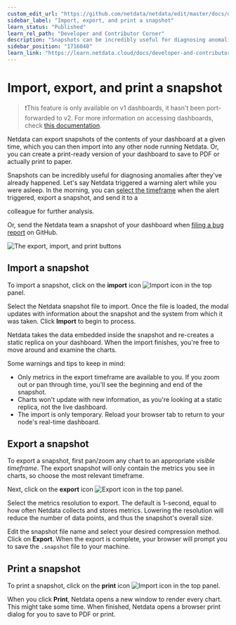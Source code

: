 ```yaml
---
custom_edit_url: "https://github.com/netdata/netdata/edit/master/docs/dashboards-and-charts/import-export-print-snapshot.md"
sidebar_label: "Import, export, and print a snapshot"
learn_status: "Published"
learn_rel_path: "Developer and Contributor Corner"
description: "Snapshots can be incredibly useful for diagnosing anomalies after they've already happened, and are interoperable with any other node running Netdata."
sidebar_position: "1716040"
learn_link: "https://learn.netdata.cloud/docs/developer-and-contributor-corner/import-export-and-print-a-snapshot"
---
```


# Import, export, and print a snapshot

> ❗This feature is only available on v1 dashboards, it hasn't been port-forwarded to v2.
> For more information on accessing dashboards, check [this documentation](/docs/dashboards-and-charts).

Netdata can export snapshots of the contents of your dashboard at a given time, which you can then import into any other
node running Netdata. Or, you can create a print-ready version of your dashboard to save to PDF or actually print to
paper.

Snapshots can be incredibly useful for diagnosing anomalies after they've already happened. Let's say Netdata triggered a warning alert while you were asleep. In the morning, you can [select the
timeframe](/docs/dashboards-and-charts/time-controls) when the alert triggered, export a snapshot, and send it to a

colleague for further analysis.

Or, send the Netdata team a snapshot of your dashboard when [filing a bug report](https://github.com/netdata/netdata/issues/new?assignees=&labels=bug%2Cneeds+triage&template=BUG_REPORT.yml) on GitHub.

![The export, import, and print
buttons](https://user-images.githubusercontent.com/1153921/114218399-360fb600-991e-11eb-8dea-fabd2bffc5b3.gif)

## Import a snapshot

To import a snapshot, click on the **import** icon ![Import
icon](https://raw.githubusercontent.com/netdata/netdata-ui/98e31799c1ec0983f433537ff16d2ac2b0d994aa/src/components/icon/assets/upload.svg)
in the top panel.

Select the Netdata snapshot file to import. Once the file is loaded, the modal updates with information about the
snapshot and the system from which it was taken. Click **Import** to begin to process.

Netdata takes the data embedded inside the snapshot and re-creates a static replica on your dashboard. When the import
finishes, you're free to move around and examine the charts.

Some warnings and tips to keep in mind:

- Only metrics in the export timeframe are available to you. If you zoom out or pan through time, you'll see the
  beginning and end of the snapshot.
- Charts won't update with new information, as you're looking at a static replica, not the live dashboard.
- The import is only temporary. Reload your browser tab to return to your node's real-time dashboard.

## Export a snapshot

To export a snapshot, first pan/zoom any chart to an appropriate _visible timeframe_. The export snapshot will only
contain the metrics you see in charts, so choose the most relevant timeframe.

Next, click on the **export** icon ![Export
icon](https://raw.githubusercontent.com/netdata/netdata-ui/98e31799c1ec0983f433537ff16d2ac2b0d994aa/src/components/icon/assets/download.svg)
in the top panel.

Select the metrics resolution to export. The default is 1-second, equal to how often Netdata collects and stores
metrics. Lowering the resolution will reduce the number of data points, and thus the snapshot's overall size.

Edit the snapshot file name and select your desired compression method. Click on **Export**. When the export is
complete, your browser will prompt you to save the `.snapshot` file to your machine.

## Print a snapshot

To print a snapshot, click on the **print** icon ![Import
icon](https://raw.githubusercontent.com/netdata/netdata-ui/98e31799c1ec0983f433537ff16d2ac2b0d994aa/src/components/icon/assets/print.svg)
in the top panel.

When you click **Print**, Netdata opens a new window to render every chart. This might take some time. When finished,
Netdata opens a browser print dialog for you to save to PDF or print.

